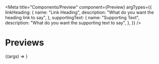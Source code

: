 
<Meta
    title="Components/Preview"
    component={Preview}
    argTypes={{
        linkHeading: {
            name: "Link Heading",
            description: "What do you want the heading link to say",
        },
        supportingText: {
            name: "Supporting Text",
            description: "What do you want the supporting text to say",
        },
    }}
/>

# Previews

<Canvas>
    <Story
        name="Preview"
        args={{
            linkHeading: "Preview heading",
            supportingText: "Preview copy explaining what content it contains",
        }}
    >
        {(args) => <Preview {...args} />}
    </Story>
</Canvas>